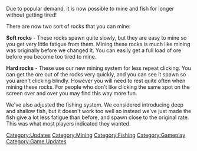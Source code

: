 {{Update|date = 25 November 2002}}

Due to popular demand, it is now possible to mine and fish for longer without getting tired!

There are now two sort of rocks that you can mine:

'''Soft rocks''' - These rocks spawn quite slowly, but they are easy to mine so you get very little fatigue from them. Mining these rocks is much like mining was originally before we changed it. You can easily get a full load of ore before you become too tired to mine.

'''Hard rocks''' - These use our new mining system for less repeat clicking. You can get the ore out of the rocks very quickly, and you can see it spawn so you aren't clicking blindly. However you will need to rest quite often when mining these rocks. For people who don't like clicking the same spot on the screen over and over you may find this way more fun.

We've also adjusted the fishing system. We considered introducing deep and shallow fish, but it doesn't work too well so instead we've just made the fish give a lot less fatigue than before, and spawn close to the original rate. This was what most players indicated they wanted.
[[Category:Updates]]
[[Category:Mining]]
[[Category:Fishing]]
[[Category:Gameplay]]
[[Category:Game Updates]]

